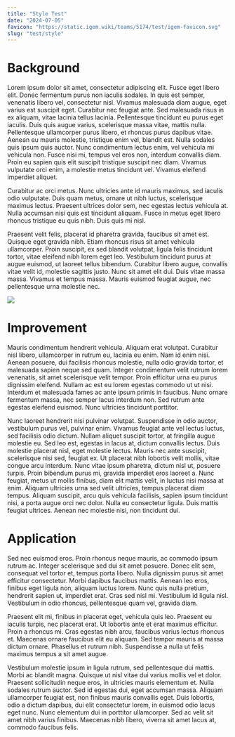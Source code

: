 ---
title: "Style Test"
date: "2024-07-05"
favicon: "https://static.igem.wiki/teams/5174/test/igem-favicon.svg"
slug: "test/style"
---

# Background

Lorem ipsum dolor sit amet, consectetur adipiscing elit.
Fusce eget libero elit.
Donec fermentum purus non iaculis sodales.
In quis est semper, venenatis libero vel, consectetur nisl.
Vivamus malesuada diam augue, eget varius est suscipit eget.
Curabitur nec feugiat ante.
Sed malesuada risus in ex aliquam, vitae lacinia tellus lacinia.
Pellentesque tincidunt eu purus eget iaculis.
Duis quis augue varius, scelerisque massa vitae, mattis nulla.
Pellentesque ullamcorper purus libero, et rhoncus purus dapibus vitae.
Aenean eu mauris molestie, tristique enim vel, blandit est.
Nulla sodales quis ipsum quis auctor.
Nunc condimentum lectus enim, vel vehicula mi vehicula non.
Fusce nisi mi, tempus vel eros non, interdum convallis diam.
Proin eu sapien quis elit suscipit tristique suscipit nec diam.
Vivamus vulputate orci enim, a molestie metus tincidunt vel.
Vivamus eleifend imperdiet aliquet.

Curabitur ac orci metus.
Nunc ultricies ante id mauris maximus, sed iaculis odio vulputate.
Duis quam metus, ornare ut nibh luctus, scelerisque maximus lectus.
Praesent ultrices dolor sem, nec egestas lectus vehicula at.
Nulla accumsan nisi quis est tincidunt aliquam.
Fusce in metus eget libero rhoncus tristique eu quis nibh.
Duis quis mi nisl.

Praesent velit felis, placerat id pharetra gravida, faucibus sit amet est.
Quisque eget gravida nibh.
Etiam rhoncus risus sit amet vehicula ullamcorper.
Proin suscipit, ex sed blandit volutpat, ligula felis tincidunt tortor, vitae eleifend nibh lorem eget leo.
Vestibulum tincidunt purus at augue euismod, ut laoreet tellus bibendum.
Curabitur libero augue, convallis vitae velit id, molestie sagittis justo.
Nunc sit amet elit dui.
Duis vitae massa massa.
Vivamus et tempus massa.
Mauris euismod feugiat augue, nec pellentesque urna molestie nec.

<Image src="https://static.igem.wiki/teams/5174/test/manufacturetocat.webp" />

# Improvement

Mauris condimentum hendrerit vehicula.
Aliquam erat volutpat.
Curabitur nisl libero, ullamcorper in rutrum eu, lacinia eu enim.
Nam id enim nisi.
Aenean posuere, dui facilisis rhoncus molestie, nulla odio gravida tortor, et malesuada sapien neque sed quam.
Integer condimentum velit rutrum lorem venenatis, sit amet scelerisque velit tempor.
Proin efficitur urna eu purus dignissim eleifend.
Nullam ac est eu lorem egestas commodo ut ut nisi.
Interdum et malesuada fames ac ante ipsum primis in faucibus.
Nunc ornare fermentum massa, nec semper lacus interdum non.
Sed rutrum ante egestas eleifend euismod.
Nunc ultricies tincidunt porttitor.

Nunc laoreet hendrerit nisi pulvinar volutpat.
Suspendisse in odio auctor, vestibulum purus vel, pulvinar enim.
Vivamus feugiat ante vel lectus luctus, sed facilisis odio dictum.
Nullam aliquet suscipit tortor, at fringilla augue molestie eu.
Sed leo est, egestas in lacus at, dictum convallis lectus.
Duis molestie placerat nisl, eget molestie lectus.
Mauris nec ante suscipit, scelerisque nisi sed, feugiat ex.
Ut placerat nibh lobortis velit mollis, vitae congue arcu interdum.
Nunc vitae ipsum pharetra, dictum nisl ut, posuere turpis.
Proin bibendum purus mi, gravida imperdiet eros laoreet a.
Nunc feugiat, metus ut mollis finibus, diam elit mattis velit, in luctus nisi massa at enim.
Aliquam ultricies urna sed velit ultricies, tempus placerat diam tempus.
Aliquam suscipit, arcu quis vehicula facilisis, sapien ipsum tincidunt nisi, a porta augue orci nec dolor.
Nulla eu consectetur ligula.
Duis mattis feugiat ultrices.
Aenean nec molestie nisi, non tincidunt dui.



# Application

Sed nec euismod eros.
Proin rhoncus neque mauris, ac commodo ipsum rutrum ac.
Integer scelerisque sed dui sit amet posuere.
Donec elit sem, consequat vel tortor et, tempus porta libero.
Nulla dignissim purus sit amet efficitur consectetur.
Morbi dapibus faucibus mattis.
Aenean leo eros, finibus eget ligula non, aliquam luctus lorem.
Nunc quis nulla pretium, hendrerit sapien ut, imperdiet erat.
Cras sed nisl mi.
Vestibulum id ligula nisl.
Vestibulum in odio rhoncus, pellentesque quam vel, gravida diam.

Praesent elit mi, finibus in placerat eget, vehicula quis leo.
Praesent eu iaculis turpis, nec placerat erat.
Ut lobortis ante et erat maximus efficitur.
Proin a rhoncus mi.
Cras egestas nibh arcu, faucibus varius lectus rhoncus et.
Maecenas ornare faucibus elit eu aliquam.
Sed tempor mauris at massa dictum ornare.
Phasellus et rutrum nibh.
Suspendisse a nulla ut felis maximus tempus a sit amet augue.

Vestibulum molestie ipsum in ligula rutrum, sed pellentesque dui mattis.
Morbi ac blandit magna.
Quisque ut nisl vitae dui varius mollis vel et dolor.
Praesent sollicitudin neque eros, in ultricies mauris elementum et.
Nulla sodales rutrum auctor.
Sed id egestas dui, eget accumsan massa.
Aliquam ullamcorper feugiat est, non finibus mauris convallis eget.
Duis lobortis, odio a dictum dapibus, dui elit consectetur lorem, in euismod odio lacus eget nunc.
Nunc elementum dui in porttitor ullamcorper.
Sed ac velit sit amet nibh varius finibus.
Maecenas nibh libero, viverra sit amet lacus at, commodo faucibus felis.
